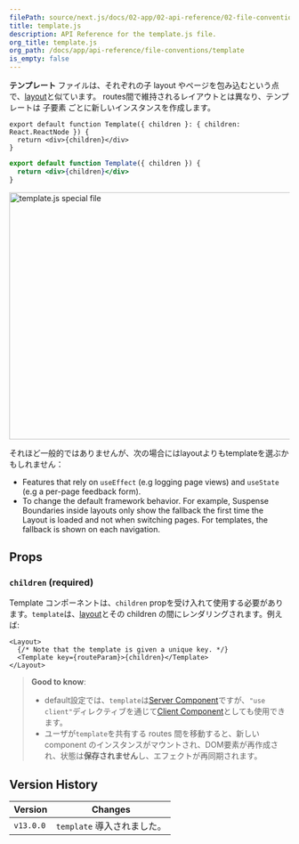 ```yaml
---
filePath: source/next.js/docs/02-app/02-api-reference/02-file-conventions/template.mdx
title: template.js
description: API Reference for the template.js file.
org_title: template.js
org_path: /docs/app/api-reference/file-conventions/template
is_empty: false
---
```


**テンプレート** ファイルは、それぞれの子 layout やページを包み込むという点で、[layout](/ja/javascript/next.js/v14/02-app/01-building-your-application/01-routing/02-pages-and-layouts#layouts)と似ています。 routes間で維持されるレイアウトとは異なり、テンプレートは 子要素 ごとに新しいインスタンスを作成します。

```tsx:app/template.tsx
export default function Template({ children }: { children: React.ReactNode }) {
  return <div>{children}</div>
}
```

```jsx:app/template.jsx
export default function Template({ children }) {
  return <div>{children}</div>
}
```

<Image
  alt="template.js special file"
  srcLight="/docs/light/template-special-file.png"
  srcDark="/docs/dark/template-special-file.png"
  width="1600"
  height="444"
/>

それほど一般的ではありませんが、次の場合にはlayoutよりもtemplateを選ぶかもしれません：

- Features that rely on `useEffect` (e.g logging page views) and `useState` (e.g a per-page feedback form).
- To change the default framework behavior. For example, Suspense Boundaries inside layouts only show the fallback the first time the Layout is loaded and not when switching pages. For templates, the fallback is shown on each navigation.

## Props

### `children` (required)

 Template コンポーネントは、`children` propを受け入れて使用する必要があります。`template`は、[layout](/ja/javascript/next.js/v14/02-app/02-api-reference/02-file-conventions/layout)とその children の間にレンダリングされます。例えば:

```jsx:Output
<Layout>
  {/* Note that the template is given a unique key. */}
  <Template key={routeParam}>{children}</Template>
</Layout>
```

> **Good to know**:
>
> - default設定では、`template`は[Server Component](/ja/javascript/next.js/v14/02-app/01-building-your-application/03-rendering/01-server-components)ですが、`"use client"`ディレクティブを通じて[Client Component](/ja/javascript/next.js/v14/02-app/01-building-your-application/03-rendering/02-client-components)としても使用できます。
> - ユーザが`template`を共有する routes 間を移動すると、新しい component のインスタンスがマウントされ、DOM要素が再作成され、状態は**保存されません**し、エフェクトが再同期されます。

## Version History

| Version | Changes |
| --------- | ---------------------- |
| `v13.0.0` | `template` 導入されました。|
